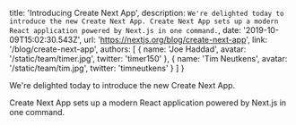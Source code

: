   title: 'Introducing Create Next App',
  description: `We're delighted today to introduce the new Create Next App. Create Next App sets up a modern React application powered by Next.js in one command.`,
  date: '2019-10-09T15:02:30.543Z',
  url: 'https://nextjs.org/blog/create-next-app',
  link: '/blog/create-next-app',
  authors: [
    {
      name: 'Joe Haddad',
      avatar: '/static/team/timer.jpg',
      twitter: 'timer150'
    },
    {
      name: 'Tim Neutkens',
      avatar: '/static/team/tim.jpg',
      twitter: 'timneutkens'
    }
  ]
}

We're delighted today to introduce the new Create Next App.

Create Next App sets up a modern React application powered by Next.js in one command.
